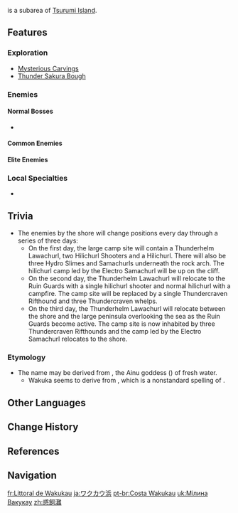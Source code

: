 {{Location Infobox
|image        = Wakukau Shoal.png
|type         = Subarea
|area         = Tsurumi Island
|region       = Inazuma
}}
{{Lang|'''Wakukau Shoal'''|ja=ワクカウ浜|ja_rm=Wakukau-hama}} is a subarea of [[Tsurumi Island]].

==Features==
===Exploration===
*[[Mysterious Carvings]]
*[[Thunder Sakura Bough]]

===Enemies===
====Normal Bosses====
*{{Enemy|Golden Wolflord}}

====Common Enemies====
{{Column|2|
*{{Enemy|Hilichurl}}
*{{Enemy|Hilichurl Fighter}}
*{{Enemy|Hilichurl Berserker}}
*{{Enemy|Wooden Shield Hilichurl Guard}}
*{{Enemy|Electro Hilichurl Shooter}}
*{{Enemy|Electro Samachurl}}
*{{Enemy|Hydro Samachurl}}
*{{Enemy|Hydro Slime}}
*{{Enemy|Geo Specter}}
}}

====Elite Enemies====
{{Column|2|
*{{Enemy|Cryo Abyss Mage}}
*{{Enemy|Thunderhelm Lawachurl}}
*{{Enemy|Crackling Axe Mitachurl}}
*{{Enemy|Thundercraven Rifthound}}
*{{Enemy|Thundercraven Rifthound Whelp}}
*{{Enemy|Rockfond Rifthound}}
*{{Enemy|Rockfond Rifthound Whelp}}
*{{Enemy|Ruin Guard}} (special)
}}

===Local Specialties===
*{{Item|Sea Ganoderma}}

==Trivia==
* The enemies by the shore will change positions every day through a series of three days:
** On the first day, the large camp site will contain a Thunderhelm Lawachurl, two Hilichurl Shooters and a Hilichurl. There will also be three Hydro Slimes and Samachurls underneath the rock arch. The hilichurl camp led by the Electro Samachurl will be up on the cliff.
** On the second day, the Thunderhelm Lawachurl will relocate to the Ruin Guards with a single hilichurl shooter and normal hilichurl with a campfire. The camp site will be replaced by a single Thundercraven Rifthound and three Thundercraven whelps.<!--electro and hydro camp needs details-->
** On the third day, the Thunderhelm Lawachurl will relocate between the shore and the large peninsula overlooking the sea as the Ruin Guards become active. The camp site is now inhabited by three Thundercraven Rifthounds and the camp led by the Electro Samachurl relocates to the shore.<!--hydro camp needs details-->

===Etymology===
* The name may be derived from {{Lang|{{w|Waka-ush Kamuy|Wakka-us Kamuy}}|ain=ワッカウㇱカムィ}}, the Ainu goddess ({{w|kamuy}}) of fresh water.
** Wakuka seems to derive from {{Lang|mini=1|ain=ワㇰカ|ain_rm=wak<small>(u)</small>ka}}, which is a nonstandard spelling of {{Lang|''wakka''|ain=ワッカ|ain_rm=wakka|ain_tl=water}}.

==Other Languages==
{{Other Languages
|en      = Wakukau Shoal
|zhs     = 惑饲滩
|zhs_rm  = Huòsì-tān
|zht     = 惑飼灘
|zht_rm  = Huòsì-tān
|zh_tl   = Wakukau Beach
|zh_note = {{zh|s=惑饲|t=惑飼|rm=Huòsì}} is based on possible kanji for the Japanese {{Lang|mini=1|ja=ワクカウ|ja_rm=Wakukau}}.
|ja      = ワクカウ{{Rubi|浜|はま}}
|ja_rm   = Wakukau-hama<ref>[[Map]], Label: Wakukau Shoal (Japanese)</ref>
|ja_tl   = Wakukau Beach
|ja_note = "Wakukau" may derive from {{w|Ainu language|Ainu}} {{Lang|mini=1|ain=ワッカ|ain_rm=wakka|ain_tl=water.}}
|ko      = 와쿠카우 {{tt|해안|海岸}}
|ko_rm   = Wakukau Hae'an
|ko_tl   = Wakukau Coast
|es      = Costa Wakukau
|es_tl   = Wakukau Coast
|fr      = Littoral de Wakukau
|fr_tl   = Wakukau Coastline
|ru      = Отмель Вакукау
|ru_tl   = Wakukau Shoal
|th      = Wakukau Shoal
|vi      = {{tt|Bờ|坡}} Wakukau
|vi_tl   = Wakukau Shore
|de      = Wakukau-Strand
|de_tl   = Wakukau Beach
|id      = Wakukau Shoal
|pt      = Costa Wakukau
|pt_tl   = Wakukau Coast
|tr      = Wakukau Sahili
|tr_tl   = Wakukau Beach
|it      = Costa Wakuaku
|it_tl   = Wakuaku Coast
}}

==Change History==
{{Change History|2.2}}

==References==
{{Reflist}}

==Navigation==
{{Area Navbox|Inazuma}}

[[fr:Littoral de Wakukau]]
[[ja:ワクカウ浜]]
[[pt-br:Costa Wakukau]]
[[uk:Мілина Вакукау]]
[[zh:惑飼灘]]